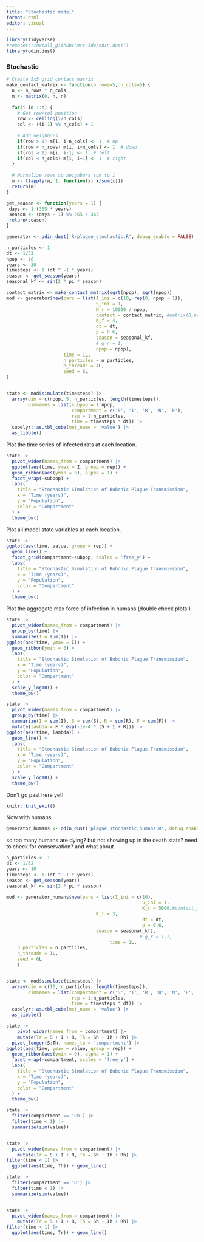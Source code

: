 ```yaml
---
title: "Stochastic model"
format: html
editor: visual
---
```


```r
library(tidyverse)
#remotes::install_github("mrc-ide/odin.dust")
library(odin.dust)
```

### Stochastic

```r
# Create 5x5 grid contact matrix 
make_contact_matrix <- function(n_rows=5, n_cols=5) {
  n <- n_rows * n_cols
  m <- matrix(0, n, n)
  
  for(i in 1:n) {
    # Get row/col position
    row <- ceiling(i/n_cols)
    col <- ((i-1) %% n_cols) + 1
    
    # Add neighbors
    if(row > 1) m[i, i-n_cols] <- 1  # up
    if(row < n_rows) m[i, i+n_cols] <- 1  # down 
    if(col > 1) m[i, i-1] <- 1  # left
    if(col < n_cols) m[i, i+1] <- 1  # right
  }
  
  # Normalize rows so neighbors sum to 1
  m <- t(apply(m, 1, function(x) x/sum(x)))
  return(m)
}

get_season <- function(years = 1) {
 days <- 1:(365 * years)
 season <- (days - 1) %% 365 / 365
 return(season)
}

```

```r
generator <- odin_dust('R/plague_stochastic.R', debug_enable = FALSE)
```

```r
n_particles <- 1
dt <- 1/52
npop <- 16
years <- 30
timesteps <- 1:(dt ^ -1 * years)
season <- get_season(years)
seasonal_kf <- sin(2 * pi * season)

contact_matrix <- make_contact_matrix(sqrt(npop), sqrt(npop))
mod <- generator$new(pars = list(I_ini = c(10, rep(0, npop - 1)), 
                                 S_ini = 1,
                                 K_r = 10000 / npop,
                                 contact = contact_matrix, #matrix(0,nrow = 16, ncol = 16), # this should cause divide by zero errors!
                                 K_f = 4,
                                 dt = dt,
                                 p = 0.6,
                                 season = seasonal_kf,
                                 # g_r = 1,
                                 npop = npop),
                     time = 1L,
                     n_particles = n_particles,
                     n_threads = 4L,
                     seed = 6L
)


state <- mod$simulate(timesteps) |>
  array(dim = c(npop, 5, n_particles, length(timesteps)), 
        dimnames = list(subpop = 1:npop, 
                        compartment = c('S', 'I', 'R', 'N', 'F'), 
                        rep = 1:n_particles, 
                        time = timesteps * dt)) |>
  cubelyr::as.tbl_cube(met_name = 'value') |>  
  as_tibble()
```

Plot the time series of infected rats at each location.

```r
state |> 
  pivot_wider(names_from = compartment) |>
  ggplot(aes(time, ymax = I, group = rep)) +
  geom_ribbon(aes(ymin = 0), alpha = 1) +
  facet_wrap(~subpop) +
  labs(
    title = "Stochastic Simulation of Bubonic Plague Transmission",
    x = "Time (years)",
    y = "Population",
    color = "Compartment"
  ) +
  theme_bw()
```

Plot all model state variables at each location.

```r
state |>
ggplot(aes(time, value, group = rep)) +
  geom_line() +
  facet_grid(compartment~subpop, scales = 'free_y') +
  labs(
    title = "Stochastic Simulation of Bubonic Plague Transmission",
    x = "Time (years)",
    y = "Population",
    color = "Compartment"
  ) +
  theme_bw()
```

Plot the aggregate max force of infection in humans (double check plots!)

```r
state |>
  pivot_wider(names_from = compartment) |>
  group_by(time) |>
  summarize(I = sum(I)) |>
ggplot(aes(time, ymax = I)) +
  geom_ribbon(ymin = 0) +
  labs(
    title = "Stochastic Simulation of Bubonic Plague Transmission",
    x = "Time (years)",
    y = "Population",
    color = "Compartment"
  ) +
  scale_y_log10() +
  theme_bw()

state |>
  pivot_wider(names_from = compartment) |>
  group_by(time) |>
  summarize(I = sum(I), S = sum(S), R = sum(R), F = sum(F)) |>
  mutate(lambda = F * exp(-1e-4 * (S + I + R))) |>
ggplot(aes(time, lambda)) +
  geom_line() +
  labs(
    title = "Stochastic Simulation of Bubonic Plague Transmission",
    x = "Time (years)",
    y = "Population",
    color = "Compartment"
  ) +
  scale_y_log10() +
  theme_bw()
```

Don't go past here yet!

```r
knitr::knit_exit()
```

Now with humans

```r
generator_humans <- odin_dust('plague_stochastic_humans.R', debug_enable = FALSE)
```

so too many humans are dying? but not showing up in the death stats? need to check for conservation? and what about

```r
n_particles <- 1
dt <- 1/52
years <- 10
timesteps <- 1:(dt ^ -1 * years)
season <- get_season(years)
seasonal_kf <- sin(2 * pi * season)

mod <- generator_humans$new(pars = list(I_ini = c(10), 
                                                  S_ini = 1,
                                                  K_r = 5000,#contact_matrix, # this should cause divide by zero errors!
                                 K_f = 3,
                                                  dt = dt,
                                                  p = 0.6,
                                 season = seasonal_kf),
                                                 # g_r = 1,),
                                      time = 1L,
    n_particles = n_particles,
    n_threads = 1L,
    seed = 6L
    )


state <- mod$simulate(timesteps) |>
  array(dim = c(10, n_particles, length(timesteps)), 
        dimnames = list(compartment = c('S', 'I', 'R', 'D', 'N', 'F', 'Sh', 'Ih', 'Rh', 'Dh'), 
                        rep = 1:n_particles, 
                        time = timesteps * dt)) |>
  cubelyr::as.tbl_cube(met_name = 'value') |>  
  as_tibble()

state |> 
    pivot_wider(names_from = compartment) |>
    mutate(Tr = S + I + R, Th = Sh + Ih + Rh) |>
  pivot_longer(S:Th, names_to = 'compartment') |>
ggplot(aes(time, ymax = value, group = rep)) +
  geom_ribbon(aes(ymin = 0), alpha = 1) +
  facet_wrap(~compartment, scales = 'free_y') +
  labs(
    title = "Stochastic Simulation of Bubonic Plague Transmission",
    x = "Time (years)",
    y = "Population",
    color = "Compartment"
  ) +
  theme_bw()
```

```r
state |> 
  filter(compartment == 'Dh') |>
  filter(time < 1) |>
  summarize(sum(value))


state |> 
  pivot_wider(names_from = compartment) |>
    mutate(Tr = S + I + R, Th = Sh + Ih + Rh) |>
filter(time < 1) |>
  ggplot(aes(time, Th)) + geom_line()
```

```r
state |> 
  filter(compartment == 'D') |>
  filter(time < 1) |>
  summarize(sum(value))


state |> 
  pivot_wider(names_from = compartment) |>
    mutate(Tr = S + I + R, Th = Sh + Ih + Rh) |>
filter(time < 1) |>
  ggplot(aes(time, Tr)) + geom_line()
```
